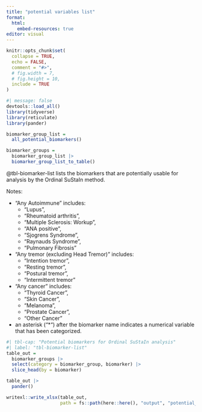 ```yaml
---
title: "potential variables list"
format: 
  html:
    embed-resources: true
editor: visual
---
```



```{=html}
<style>
.quarto-figure-center > figure {
  text-align: center;
}
</style>
```

```r
knitr::opts_chunk$set(
  collapse = TRUE,
  echo = FALSE,
  comment = "#>",
  # fig.width = 7, 
  # fig.height = 10,
  include = TRUE
)
```

```r
#| message: false
devtools::load_all()
library(tidyverse)
library(reticulate)
library(pander)
```

```r

biomarker_group_list = 
  all_potential_biomarkers()

biomarker_groups = 
  biomarker_group_list |> 
  biomarker_group_list_to_table()

```

@tbl-biomarker-list lists the biomarkers that are potentially usable for analysis by the Ordinal SuStaIn method.

Notes: 

- "Any Autoimmune" includes:
  - "Lupus",
  - "Rheumatoid arthritis",
  - "Multiple Sclerosis: Workup",
  - "ANA positive",
  - "Sjogrens Syndrome",
  - "Raynauds Syndrome",
  - "Pulmonary Fibrosis"
  
- "Any tremor (excluding Head Tremor)" includes:
  - "Intention tremor",
  - "Resting tremor",
  - "Postural tremor",
  - "Intermittent tremor"
  
- "Any cancer" includes:
  - "Thyroid Cancer",
  - "Skin Cancer",
  - "Melanoma",
  - "Prostate Cancer",
  - "Other Cancer"

- an asterisk ("*") after the biomarker name indicates a numerical variable that has been categorized.

```r
#| tbl-cap: "Potential biomarkers for Ordinal SuStaIn analysis"
#| label: "tbl-biomarker-list"
table_out =
  biomarker_groups |> 
  select(category = biomarker_group, biomarker) |> 
  slice_head(by = biomarker)

table_out |> 
  pander()

writexl::write_xlsx(table_out, 
                    path = fs::path(here::here(), "output", "potential_variables.xlsx"))

```
